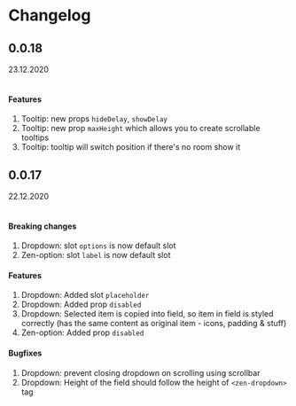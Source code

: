 <Meta title="Changelog" />

# Changelog

## 0.0.18

23.12.2020<br/><br/>

#### Features

1. Tooltip: new props `hideDelay`, `showDelay`
1. Tooltip: new prop `maxHeight` which allows you to create scrollable tooltips
1. Tooltip: tooltip will switch position if there's no room show it

## 0.0.17

22.12.2020<br/><br/>

#### Breaking changes

1. Dropdown: slot `options` is now default slot
1. Zen-option: slot `label` is now default slot

#### Features

1. Dropdown: Added slot `placeholder`
1. Dropdown: Added prop `disabled`
1. Dropdown: Selected item is copied into field, so item in field is styled correctly (has the same content as original item - icons, padding & stuff)
1. Zen-option: Added prop `disabled`

#### Bugfixes

1. Dropdown: prevent closing dropdown on scrolling using scrollbar
1. Dropdown: Height of the field should follow the height of `<zen-dropdown>` tag
